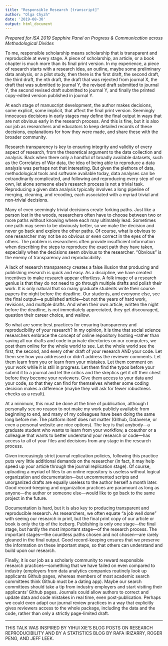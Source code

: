```yaml
---
title: "Responsible Research [transcript]"
author: "Olga Chyzh"
date: '2019-08-30'
output: html_document
---
```


*Prepared for ISA 2019 Sapphire Panel on Progress & Communication across Methodological Divides*

To me, responsible scholarship means scholarship that is transparent and reproducible at every stage. A piece of scholarship, an article, or a book chapter is much more than its final print version. In my experience, a piece of research starts with a research idea, an outline, maybe some preliminary data analysis, or a pilot study, then there is the first draft, the second draft, the third draft, the nth draft, the draft that was rejected from journal X, the draft that was submitted to journal Y, the revised draft submitted to journal Y, the second revised draft submitted to journal Y, and finally the printed copy-edited version published in journal Y.

At each stage of manuscript development, the author makes decisions, some explicit, some implicit, that affect the final print version. Seemingly innocuous decisions in early stages may define the final output in ways that are not obvious early in the research process. And this is fine, but it is also our job as researchers and educators to keep detailed records of these decisions, explanations for how they were made, and share these with the broader community.

Research transparency is key to ensuring integrity and validity of every aspect of research, from the theoretical argument to the data collection and analysis. Back when there only a handful of broadly available datasets, such as the Correlates of War data, the idea of being able to reproduce a data analysis was perhaps not that interesting. But given the plethora of data, methodological tools and software available today, data analyses can be extraodinarily complicated, and following and reproducing every step of our own, let alone someone else’s research process is not a trivial task. Reproducing a given data analysis typically involves a long pipeline of merging, cleaning, and recoding, each associated with a myriad trivial and non-trivial decisions.

Many of even seemingly trivial decisions create forking paths. Just like a person lost in the woods, researchers often have to choose between two or more paths without knowing where each may ultimately lead. Sometimes one path may seem to be obviously better, so we make the decision and never go back and explore the other paths. Of course, what is obvious to one researcher may not be so obvious or even correct in the eyes of the others. The problem is researchers often provide insufficient information when describing the steps to reproduce the exact path they have taken, especially when the decisions seem obvious to the researcher. “Obvious” is the enemy of transparency and reproducibility.

A lack of research transparency creates a false illusion that producing and publishing research is quick and easy. As a discipline, we have created incentives to make research appear effortless. A folk image of a research genius is that they do not need to go through multiple drafts and polish their work.  It is only natural that so many graduate students write their course papers the night before the deadline.  Our students, and everyone else, see the final output—a published article—but not the years of hard work, revisions, and multiple drafts. And when their own article, written the night before the deadline, is not immediately appreciated, they get discouraged, question their career choice, and wallow.

So what are some best practices for ensuring transparency and reproducibility of your research? In my opinion, it is time that social science researchers embrace the concept of online repository hosting –rather than saving all our drafts and code in private directories on our computers, we post them online for the whole world to see. Let the whole world see the first, the second, and every other draft of your research AND your code. Let them see how you addressed or didn’t address the reviewer comments. Let them learn from you or learn from your mistakes.  Let them comment on your work while it is still in progress. Let them find the typos before your submit it to a journal and let the critics and the skeptics get it off their chest before they become your reviewers. Give them access to your data and your code, so that they can find for themselves whether some coding decision makes a difference (maybe they will ask for fewer robustness checks as a result).

At a minimum, this must be done at the time of publication, although I personally see no reason to not make my work publicly available from beginning to end, and many of my colleagues have been doing the same long before me. The platform itself does not matter (Github, Dataverse, or even a personal website are nice options).  The key is that anybody—a graduate student who wants to learn from your workflow, a coauthor or a colleague that wants to better understand your research or code—has access to all of your files and decisions from any stage in the research process. 

Given increasingly strict journal replication policies, following this practice puts very little additional demands on the researcher (in fact, it may help speed up your article through the journal replication stage). Of course, uploading a myriad of files to an online repository is useless without logical organization and documentation—but uncommented scripts and unorganized drafts are equally useless to the author herself a month later.  Good record-keeping and organization practices are paramount as long as anyone—the author or someone else—would like to go back to the same project in the future.

Documentation is hard, but it is also key to producing transparent and reproducible research. As researchers, we often equate “a job well done” with seeing our research in print, but the final print copy of our article or book is only the tip of the iceberg.  Publishing is only one stage—the final stage, but hardly the most important stage—of the research process. The important stages—the countless paths chosen and not chosen—are rarely gleaned in the final output.  Good record-keeping ensures that we preserve the information on these important steps, so that others can understand and build upon our research.

Finally, it is our job as a scholarly community to reward responsible research practices—something that we have failed on even compared to industry (employers from data analytics companies routinely look up applicants Github pages, whereas members of most academic search committees think Github must be a dating app).  Maybe our search committees should take a tip from industry employers and start visiting their applicants’ Github pages.  Journals could allow authors to correct and update data and code mistakes in real time, even post-publication.  Perhaps we could even adapt our journal review practices in a way that explicitly gives reviewers access to the whole package, including the data and the code, rather than only a strictly page-limited draft.  

---

THIS TALK WAS INSPIRED BY YIHUI XIE’S BLOG POSTS ON RESEARCH REPRODUCIBILITY AND BY A STATISTICS BLOG BY RAFA IRIZARRY, ROGER PENG, AND JEFF LEEK.
 
